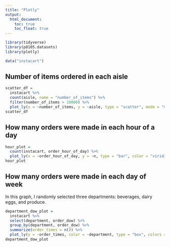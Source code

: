 ```yaml
---
title: "Plotly"
output: 
  html_document:
    toc: true
    toc_float: true
---
```


```r
library(tidyverse)
library(p8105.datasets)
library(plotly)
```

```r
data("instacart")

```

## Number of items ordered in each aisle

```r
scatter_df = 
  instacart %>% 
  count(aisle, name = "number_of_items") %>% 
  filter(number_of_items > 10000) %>% 
  plot_ly(x = ~number_of_items, y = ~aisle, type = "scatter", mode = "markers")
scatter_df
```

## How many orders were made in each hour of a day
```r
hour_plot = 
  count(instacart, order_hour_of_day) %>% 
  plot_ly(x = ~order_hour_of_day, y = ~n, type = "bar", color = "viridis") 
hour_plot
```

## How many orders were made in each day of week 

In this graph, I randomly selected three departments: beverages, dairy eggs, and produce.

```r
department_dow_plot = 
  instacart %>% 
  select(department, order_dow) %>% 
  group_by(department, order_dow) %>%
  summarize(order_times = n()) %>% 
  plot_ly(y = ~order_times, color = ~department, type = "box", colors = "viridis")
department_dow_plot
```

